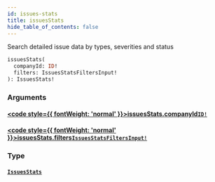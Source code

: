 ```yaml
---
id: issues-stats
title: issuesStats
hide_table_of_contents: false
---
```








Search detailed issue data by types, severities and status

```graphql
issuesStats(
  companyId: ID!
  filters: IssuesStatsFiltersInput!
): IssuesStats!
```


### Arguments

#### [<code style={{ fontWeight: 'normal' }}>issuesStats.<b>companyId</b></code>](#)<Bullet />[`ID!`](/api/graphql/documentation/scalars/id) <Badge class="secondary" text="non-null"/> <Badge class="secondary" text="scalar"/>
> 
> 

#### [<code style={{ fontWeight: 'normal' }}>issuesStats.<b>filters</b></code>](#)<Bullet />[`IssuesStatsFiltersInput!`](/api/graphql/documentation/inputs/issues-stats-filters-input) <Badge class="secondary" text="non-null"/> <Badge class="secondary" text="input"/>
> 
> 

### Type

#### [`IssuesStats`](/api/graphql/documentation/objects/issues-stats) <Badge class="secondary" text="object"/>
> 
> 





